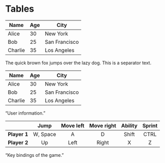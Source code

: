 # Tables

| Name       | Age | City         |
|------------|-----|--------------|
| Alice      | 30  | New York     |
| Bob        | 25  | San Francisco|
| Charlie    | 35  | Los Angeles  |

The quick brown fox jumps over the lazy dog. This is a separator text.

| Name       | Age | City         |
|------------|-----|--------------|
| Alice      | 30  | New York     |
| Bob        | 25  | San Francisco|
| Charlie    | 35  | Los Angeles  |
"User information."

|			   | Jump     | Move left | Move right | Ability | Sprint |
|--------------|:--------:|:---------:|:----------:|:-------:|:------:|
| **Player 1** | W, Space | A         | D          | Shift   | CTRL   |
| **Player 2** | Up       | Left      | Right      | X       | Z      |
"Key bindings of the game."